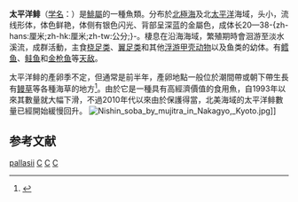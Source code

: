 {{Speciesbox 
| taxon = Clupea pallasii
| image = Clupea pallasii by OpenCage.jpg
| status = NE
| status_system = IUCN3.1
| authority =  [[卡尔·林奈|Linnaeus]], 1758
| synonyms = *''Clupea harengus pallasi''<br /><small>Valenciennes, 1847</small>
*''Clupea harengus pallasii''<br /><small>Valenciennes, 1847</small>
*''Clupea inermis''<br /><small>Basilewsky, 1855</small>
*''Clupea mirabilis''<br /><small>Girard, 1854</small>
*''Clupea pallasi''<br /><small>Valenciennes, 1847</small>
*''Clupea pallasii''<br /><small>Valenciennes, 1847</small>
| range_map =Clupea pallasii pallasii mapa.svg
}}
'''太平洋鲱'''（[[学名|学名]]：''{{lang|la|Clupea pallasii}}''）是[[鯡屬|鯡屬]]的一種魚類。分布於[[北極海|北極海]]及北[[太平洋|太平洋]]海域，头小，流线形体，体色鲜艳，体侧有银色闪光、背部呈深蓝的金屬色，成体长20—38-{zh-hans:厘米;zh-hk:厘米;zh-tw:公分;}-。棲息在沿海海域，繁殖期時會洄游至淡水溪流，成群活動，主食[[桡足类|桡足类]]、[[翼足类|翼足类]]和其他[[浮游動物|浮游甲壳动物]]以及鱼类的幼体。有[[鳕鱼|鳕鱼]]、[[鲑鱼|鲑鱼]]和[[金枪鱼|金枪鱼]]等[[天敌|天敌]]。

太平洋鲱的產卵季不定，但通常是前半年，產卵地點一般位於潮間帶或朝下帶生長有[[鳗草|鳗草]]等各種海草的地方<ref>{{Cite web |url=http://blog.warrenappleton.com/?t=Herring_spawn_on_kelp_in_Howe_ |title=Herring Spawn on Kelp Photo |access-date=2018-01-31 |archive-date=2014-04-26 |archive-url=https://web.archive.org/web/20140426235955/http://blog.warrenappleton.com/?t=Herring_spawn_on_kelp_in_Howe_ |dead-url=no }}</ref>。由於它是一種具有高經濟價值的食用魚，自1993年以來其數量就大幅下滑，不過2010年代以來由於保護得當，北美海域的太平洋鲱數量已經開始緩慢回升。
[[File:Nishin_soba_by_mujitra_in_Nakagyo,_Kyoto.jpg|thumb]]]]

==参考文献==
{{reflist}}
{{Authority control}}
{{Taxonbar|from=Q1510347}}

[[Category:鲱屬|pallasii]]
[[Category:太平洋鱼类|C]]
[[Category:北冰洋鱼类|C]]
[[Category:1847年描述的魚類|C]]